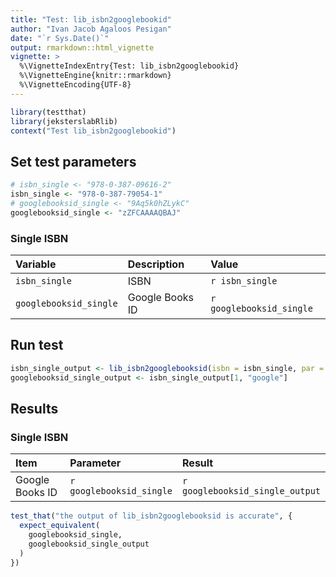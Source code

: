 ```yaml
---
title: "Test: lib_isbn2googlebookid"
author: "Ivan Jacob Agaloos Pesigan"
date: "`r Sys.Date()`"
output: rmarkdown::html_vignette
vignette: >
  %\VignetteIndexEntry{Test: lib_isbn2googlebookid}
  %\VignetteEngine{knitr::rmarkdown}
  %\VignetteEncoding{UTF-8}
---
```



```r
library(testthat)
library(jeksterslabRlib)
context("Test lib_isbn2googlebookid")
```


## Set test parameters


```r
# isbn_single <- "978-0-387-09616-2"
isbn_single <- "978-0-387-79054-1"
# googlebooksid_single <- "9Aq5k0hZLykC"
googlebooksid_single <- "zZFCAAAAQBAJ"
```


### Single ISBN

| Variable               | Description     | Value                    |
|:-----------------------|:----------------|:-------------------------|
| `isbn_single`          | ISBN            | `r isbn_single`          |
| `googlebooksid_single` | Google Books ID | `r googlebooksid_single` |

## Run test


```r
isbn_single_output <- lib_isbn2googlebooksid(isbn = isbn_single, par = FALSE)
googlebooksid_single_output <- isbn_single_output[1, "google"]
```


## Results

### Single ISBN

| Item            | Parameter                | Result                          |
|:----------------|:-------------------------|:--------------------------------|
| Google Books ID | `r googlebooksid_single` | `r googlebooksid_single_output` |


```r
test_that("the output of lib_isbn2googlebooksid is accurate", {
  expect_equivalent(
    googlebooksid_single,
    googlebooksid_single_output
  )
})
```

